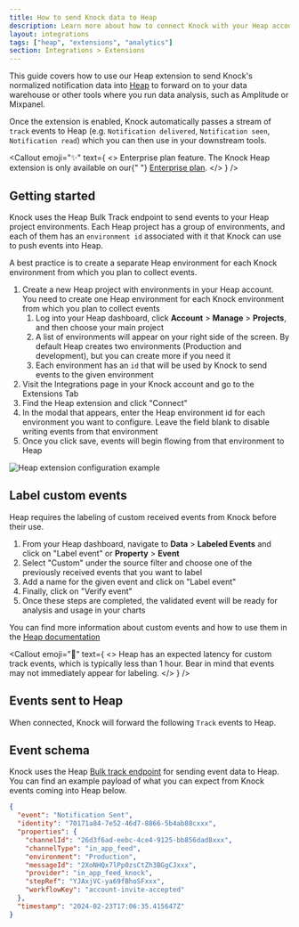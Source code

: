 ```yaml
---
title: How to send Knock data to Heap
description: Learn more about how to connect Knock with your Heap account.
layout: integrations
tags: ["heap", "extensions", "analytics"]
section: Integrations > Extensions
---
```


This guide covers how to use our Heap extension to send Knock's normalized notification data into [Heap](https://heap.io) to forward on to your data warehouse or other tools where you run data analysis, such as Amplitude or Mixpanel.

Once the extension is enabled, Knock automatically passes a stream of `track` events to Heap (e.g. `Notification delivered`, `Notification seen`, `Notification read`) which you can then use in your downstream tools.

<Callout
  emoji="✨"
  text={
    <>
      <span className="font-bold">Enterprise plan feature.</span> The Knock Heap
      extension is only available on our{" "}
      <a href="https://knock.app/pricing">Enterprise plan</a>.
    </>
  }
/>

## Getting started

Knock uses the Heap Bulk Track endpoint to send events to your Heap project environments. Each Heap project has a group of environments, and each of them has an `environment id` associated with it that Knock can use to push events into Heap.

A best practice is to create a separate Heap environment for each Knock environment from which you plan to collect events.

1. Create a new Heap project with environments in your Heap account. You need to create one Heap environment for each Knock environment from which you plan to collect events
   1. Log into your Heap dashboard, click **Account** > **Manage** > **Projects**, and then choose your main project
   2. A list of environments will appear on your right side of the screen. By default Heap creates two environments (Production and development), but you can create more if you need it
   3. Each environment has an `id` that will be used by Knock to send events to the given environment
2. Visit the Integrations page in your Knock account and go to the Extensions Tab
3. Find the Heap extension and click "Connect"
4. In the modal that appears, enter the Heap environment id for each environment you want to configure. Leave the field blank to disable writing events from that environment
5. Once you click save, events will begin flowing from that environment to Heap

<Image
  src="/images/integrations/extensions/connect-heap-modal.png"
  width={800}
  height={450}
  className="rounded-md mx-auto border border-gray-200"
  alt="Heap extension configuration example"
/>

## Label custom events

Heap requires the labeling of custom received events from Knock before their use.

1. From your Heap dashboard, navigate to **Data** > **Labeled Events** and click on "Label event" or **Property** > **Event**
2. Select "Custom" under the source filter and choose one of the previously received events that you want to label
3. Add a name for the given event and click on "Label event"
4. Finally, click on "Verify event"
5. Once these steps are completed, the validated event will be ready for analysis and usage in your charts

You can find more information about custom events and how to use them in the [Heap documentation](https://help.heap.io/data-types/events/how-to-use-custom-events-to-build-new-events/)

<Callout
  emoji="🔦"
  text={
    <>
      Heap has an expected latency for custom track events, which is typically
      less than 1 hour. Bear in mind that events may not immediately appear for
      labeling.
    </>
  }
/>
## Events sent to Heap

When connected, Knock will forward the following `Track` events to Heap.

<Table
  headers={["Event", "Description"]}
  rows={[
    [
      "Notification sent",
      "Occurs when a message is successfully sent to a channel provider.",
    ],
    [
      "Notification delivered",
      "Occurs when a message is marked as delivered to the user by the provider. This is only available on email providers with delivery tracking enabled.",
    ],
    [
      "Notification undelivered",
      "Occurs when a message delivery attempt fails permanently. Delivery will not be retried.",
    ],
    ["Notification seen", "Occurs when a message is seen by its recipient."],
    [
      "Notification unseen",
      "Occurs when a message is marked unseen by the recipient.",
    ],
    [
      "Notification read",
      "Occurs when a message is marked as read by its recipient.",
    ],
    [
      "Notification unread",
      "Occurs when a message is marked unread by the recipient.",
    ],
    [
      "Notification archived",
      "Occurs when a message is archived by its recipient.",
    ],
    [
      "Notification unarchived",
      "Occurs when a message is unarchived by its recipient.",
    ],
    [
      "Notification clicked",
      "Occurs when a link is clicked by the message recipient. This is only available when Knock link tracking is enabled.",
    ],
    [
      "Notification interacted",
      "Occurs when a recipient interacts with a message. This is only available when Knock link tracking is enabled.",
    ],
  ]}
/>

## Event schema

Knock uses the Heap [Bulk track endpoint](https://developers.heap.io/reference/bulk-track) for sending event data to Heap. You can find an example payload of what you can expect from Knock events coming into Heap below.

```json title="An example Heap Track event payload"
{
  "event": "Notification Sent",
  "identity": "70171a84-7e52-46d7-8866-5b4ab88cxxx",
  "properties": {
    "channelId": "26d3f6ad-eebc-4ce4-9125-bb856dad8xxx",
    "channelType": "in_app_feed",
    "environment": "Production",
    "messageId": "2XoNHQx7lPp0zsCtZh3BGgCJxxx",
    "provider": "in_app_feed_knock",
    "stepRef": "YJAxjVC-ya69fBhoSFxxx",
    "workflowKey": "account-invite-accepted"
  },
  "timestamp": "2024-02-23T17:06:35.415647Z"
}
```
